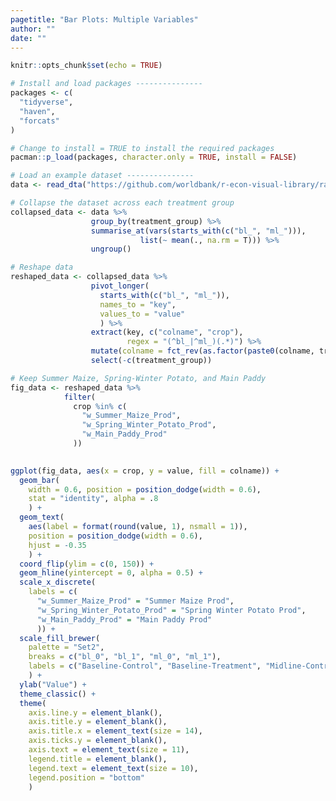 ```yaml
---
pagetitle: "Bar Plots: Multiple Variables"
author: ""
date: ""
---
```


```r
knitr::opts_chunk$set(echo = TRUE)
```


```r

# Install and load packages ---------------
packages <- c(
  "tidyverse",
  "haven",
  "forcats"
)

# Change to install = TRUE to install the required packages
pacman::p_load(packages, character.only = TRUE, install = FALSE)

# Load an example dataset ---------------
data <- read_dta("https://github.com/worldbank/r-econ-visual-library/raw/master/Library/Data/BarPlotsMultipleVariables.dta")

# Collapse the dataset across each treatment group
collapsed_data <- data %>%
                  group_by(treatment_group) %>%
                  summarise_at(vars(starts_with(c("bl_", "ml_"))), 
                             list(~ mean(., na.rm = T))) %>%
                  ungroup()

# Reshape data
reshaped_data <- collapsed_data %>%
                  pivot_longer(
                    starts_with(c("bl_", "ml_")), 
                    names_to = "key", 
                    values_to = "value"
                    ) %>%
                  extract(key, c("colname", "crop"),
                          regex = "(^bl_|^ml_)(.*)") %>%
                  mutate(colname = fct_rev(as.factor(paste0(colname, treatment_group)))) %>%
                  select(-c(treatment_group)) 

# Keep Summer Maize, Spring-Winter Potato, and Main Paddy
fig_data <- reshaped_data %>%
            filter(
              crop %in% c(
                "w_Summer_Maize_Prod", 
                "w_Spring_Winter_Potato_Prod", 
                "w_Main_Paddy_Prod"
              ))
  
```

```r
ggplot(fig_data, aes(x = crop, y = value, fill = colname)) +
  geom_bar(
    width = 0.6, position = position_dodge(width = 0.6), 
    stat = "identity", alpha = .8
    ) +
  geom_text(
    aes(label = format(round(value, 1), nsmall = 1)), 
    position = position_dodge(width = 0.6), 
    hjust = -0.35
    ) +
  coord_flip(ylim = c(0, 150)) +
  geom_hline(yintercept = 0, alpha = 0.5) +
  scale_x_discrete(
    labels = c(
      "w_Summer_Maize_Prod" = "Summer Maize Prod", 
      "w_Spring_Winter_Potato_Prod" = "Spring Winter Potato Prod",
      "w_Main_Paddy_Prod" = "Main Paddy Prod"
      )) +
  scale_fill_brewer(
    palette = "Set2",
    breaks = c("bl_0", "bl_1", "ml_0", "ml_1"),
    labels = c("Baseline-Control", "Baseline-Treatment", "Midline-Control", "Midline-Treatment")
    ) +
  ylab("Value") +
  theme_classic() +
  theme(
    axis.line.y = element_blank(),
    axis.title.y = element_blank(),
    axis.title.x = element_text(size = 14),
    axis.ticks.y = element_blank(),
    axis.text = element_text(size = 11),
    legend.title = element_blank(),
    legend.text = element_text(size = 10),
    legend.position = "bottom"
    )

```
